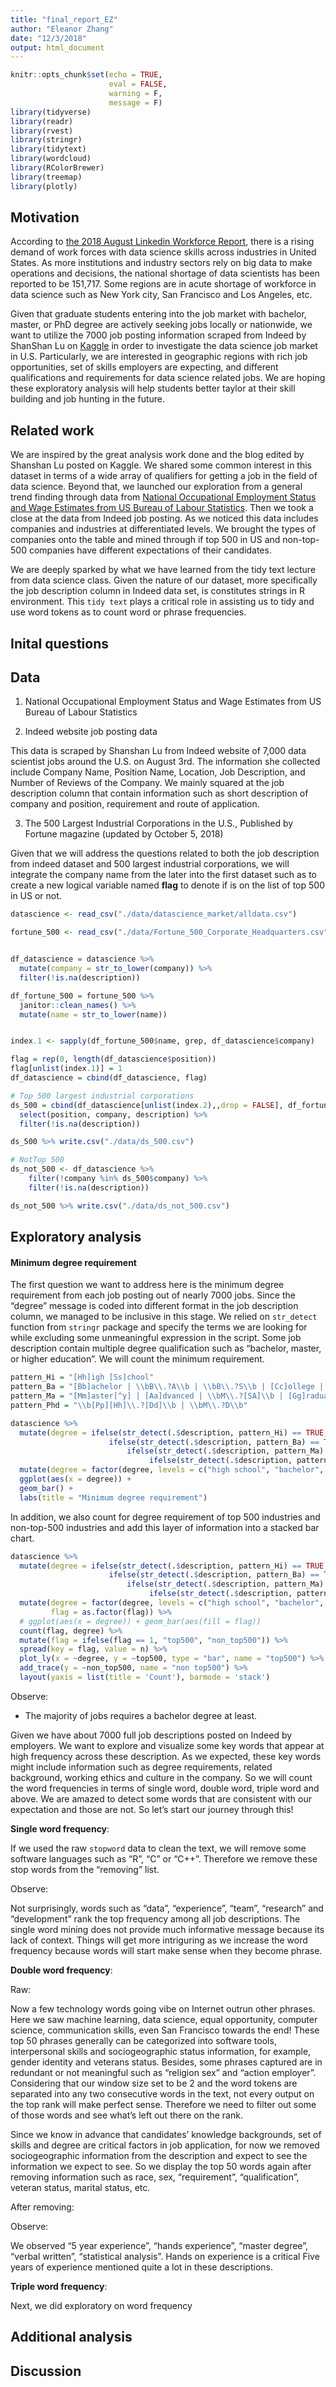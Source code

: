 ```yaml
---
title: "final_report_EZ"
author: "Eleanor Zhang"
date: "12/3/2018"
output: html_document
---
```


```r
knitr::opts_chunk$set(echo = TRUE,
                      eval = FALSE,
                      warning = F, 
                      message = F)
library(tidyverse) 
library(readr)
library(rvest)
library(stringr)
library(tidytext)
library(wordcloud)
library(RColorBrewer)
library(treemap)
library(plotly)
```

## Motivation

According to [the 2018 August Linkedin Workforce Report](https://economicgraph.linkedin.com/resources/linkedin-workforce-report-august-2018), there is  a rising demand of work forces with data science skills across industries in United States. As more institutions and industry sectors rely on big data to make operations and decisions, the national shortage of data scientists has been reported to be 151,717. Some regions are in acute shortage of workforce in data science such as New York city, San Francisco and Los Angeles, etc. 

Given that graduate students entering into the job market with bachelor, master, or PhD degree are actively seeking jobs locally or nationwide, we want to utilize the 7000 job posting information scraped from Indeed by ShanShan Lu on
[Kaggle](https://www.kaggle.com/sl6149/data-scientist-job-market-in-the-us#alldata.csv) in order to investigate the data science job market in U.S. Particularly, we are interested in geographic regions with rich job opportunities, set of skills employers are expecting, and different qualifications and requirements for data science related jobs. We are hoping these exploratory analysis will help students better taylor at their skill building and job hunting in the future.


## Related work

We are inspired by the great analysis work done and the blog edited by Shanshan Lu posted on Kaggle. We shared some common interest in this dataset in terms of a wide array of qualifiers for getting a job in the field of data science. Beyond that, we launched our exploration from a general trend finding through data from [National Occupational Employment Status and Wage Estimates from US Bureau of Labour Statistics](https://www.bls.gov/oes/tables.htm). Then we took a close at the data from Indeed job posting. As we noticed this data includes companies and industries at differentiated levels. We brought the types of companies onto the table and mined through if top 500 in US and non-top-500 companies have different expectations of their candidates.

We are deeply sparked by what we have learned from the tidy text lecture from data science class. Given the nature of our dataset, more specifically the job description column in Indeed data set, is constitutes strings in R environment. This `tidy text` plays a critical role in assisting us to tidy and use word tokens as to count word or phrase frequencies.

## Inital questions


## Data


1. National Occupational Employment Status and Wage Estimates from US Bureau of Labour Statistics

2. Indeed website job posting data

This data is scraped by Shanshan Lu from Indeed website of 7,000 data scientist jobs around the U.S. on August 3rd. The information she collected include Company Name, Position Name, Location, Job Description, and Number of Reviews of the Company. We mainly squared at the job description column that contain information such as short description of company and position, requirement and route of application.

3. The 500 Largest Industrial Corporations in the U.S., Published by Fortune  magazine (updated by October 5, 2018)

Given that we will address the questions related to both the job description from indeed dataset and 500 largest industrial corporations, we will integrate the company name from the later into the first dataset such as to create a new logical variable named __flag__ to denote if is on the list of top 500 in US or not.  

```r
datascience <- read_csv("./data/datascience_market/alldata.csv")

fortune_500 <- read_csv("./data/Fortune_500_Corporate_Headquarters.csv")


df_datascience = datascience %>% 
  mutate(company = str_to_lower(company)) %>% 
  filter(!is.na(description))

df_fortune_500 = fortune_500 %>% 
  janitor::clean_names() %>% 
  mutate(name = str_to_lower(name))


index.1 <- sapply(df_fortune_500$name, grep, df_datascience$company)

flag = rep(0, length(df_datascience$position))
flag[unlist(index.1)] = 1
df_datascience = cbind(df_datascience, flag)

# Top 500 largest industrial corporations 
ds_500 = cbind(df_datascience[unlist(index.2),,drop = FALSE], df_fortune_500[unlist(index.1),,drop = FALSE]) %>% 
  select(position, company, description) %>% 
  filter(!is.na(description))

ds_500 %>% write.csv("./data/ds_500.csv")

# NotTop 500
ds_not_500 <- df_datascience %>%
    filter(!company %in% ds_500$company) %>% 
    filter(!is.na(description))

ds_not_500 %>% write.csv("./data/ds_not_500.csv")
```



## Exploratory analysis

#### Minimum degree requirement

The first question we want to address here is the minimum degree requirement from each job posting out of nearly 7000 jobs. Since the "degree" message is coded into different format in the job description column, we managed to be inclusive in this stage. We relied on `str_detect` function from `stringr` package and specify the terms we are looking for while excluding some unmeaningful expression in the script. Some job description contain multiple degree qualification such as "bachelor, master, or higher education". We will count the minimum requirement. 

```r
pattern_Hi = "[Hh]igh [Ss]chool"
pattern_Ba = "[Bb]achelor | \\bB\\.?A\\b | \\bB\\.?S\\b | [Cc]ollege | [Dd]egree"
pattern_Ma = "[Mm]aster[^y] | [Aa]dvanced | \\bM\\.?[SA]\\b | [Gg]raduate"
pattern_Phd = "\\b[Pp][Hh]\\.?[Dd]\\b | \\bM\\.?D\\b"

datascience %>% 
  mutate(degree = ifelse(str_detect(.$description, pattern_Hi) == TRUE, "high school",
                      ifelse(str_detect(.$description, pattern_Ba) == TRUE, "bachelor",
                          ifelse(str_detect(.$description, pattern_Ma) == TRUE, "master",
                               ifelse(str_detect(.$description, pattern_Phd) == TRUE, "phd", "other"))))) %>% 
  mutate(degree = factor(degree, levels = c("high school", "bachelor", "master", "phd", "other"))) %>% 
  ggplot(aes(x = degree)) + 
  geom_bar() + 
  labs(title = "Minimum degree requirement")
```

In addition, we also count for degree requirement of top 500 industries and non-top-500 industries and add this layer of information into a stacked bar chart.

```r
datascience %>% 
  mutate(degree = ifelse(str_detect(.$description, pattern_Hi) == TRUE, "high school",
                      ifelse(str_detect(.$description, pattern_Ba) == TRUE, "bachelor",
                          ifelse(str_detect(.$description, pattern_Ma) == TRUE, "master",
                               ifelse(str_detect(.$description, pattern_Phd) == TRUE, "phd", "other"))))) %>% 
  mutate(degree = factor(degree, levels = c("high school", "bachelor", "master", "phd", "other")),
         flag = as.factor(flag)) %>% 
  # ggplot(aes(x = degree)) + geom_bar(aes(fill = flag))
  count(flag, degree) %>% 
  mutate(flag = ifelse(flag == 1, "top500", "non_top500")) %>% 
  spread(key = flag, value = n) %>% 
  plot_ly(x = ~degree, y = ~top500, type = "bar", name = "top500") %>% 
  add_trace(y = ~non_top500, name = "non top500") %>% 
  layout(yaxis = list(title = 'Count'), barmode = 'stack')
```

Observe:  

*  The majority of jobs requires a bachelor degree at least. 

Given we have about 7000 full job descriptions posted on Indeed by employers. We want to explore and visualize some key words that appear at high frequency across these description. As we expected, these key words might include information such as degree requirements, related background, working ethics and culture in the company. So we will count the word frequencies in terms of single word, double word, triple word and above. We are amazed to detect some words that are consistent with our expectation and those are not. So let's start our journey through this!

__Single word frequency__:


If we used the raw `stopword` data to clean the text, we will remove some software languages such as "R", "C" or "C++". Therefore we remove these stop words from the "removing" list. 


Observe:

Not surprisingly, words such as "data", "experience", "team", "research" and "development" rank the top frequency among all job descriptions. The single word mining does not provide much informative message because its lack of context. Things will get more intriguring as we increase the word frequency because words will start make sense when they become phrase.


__Double word frequency__:


Raw:

Now a few technology words going vibe on Internet outrun other phrases. Here we saw machine learning, data science, equal opportunity, computer science, communication skills, even San Francisco towards the end! These top 50 phrases generally can be categorized into software tools, interpersonal skills and sociogeographic status information, for example, gender identity and veterans status. Besides, some phrases captured are in redundant or not meaningful such as "religion sex" and "action employer". Considering that our window size set to be 2 and the word tokens are separated into any two consecutive words in the text, not every output on the top rank will make perfect sense. Therefore we need to filter out some of those words and see what's left out there on the rank. 

Since we know in advance that candidates' knowledge backgrounds, set of skills and degree are critical factors in job application, for now we removed sociogeographic information from the description and expect to see the information we expect to see. So we display the top 50 words again after removing information such as race, sex, "requirement", "qualification", veteran status, marital status, etc. 

After removing:


Observe:

We observed "5 year experience", "hands experience", "master degree", "verbal written", "statistical analysis". Hands on experience is a critical Five years of experience mentioned quite a lot in these descriptions. 



__Triple word frequency__:




Next, we did exploratory on word frequency 



## Additional analysis


## Discussion



